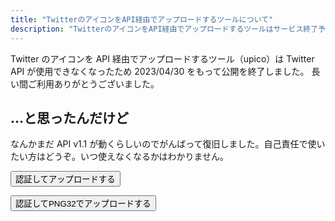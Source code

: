 ```yaml
---
title: "TwitterのアイコンをAPI経由でアップロードするツールについて"
description: "TwitterのアイコンをAPI経由でアップロードするツールはサービス終了予定でしたが、API v1.1が動く間はとりあえず継続します。"
---
```


Twitter のアイコンを API 経由でアップロードするツール（upico）は Twitter API が使用できなくなったため 2023/04/30 をもって公開を終了しました。
長い間ご利用ありがとうございました。

## …と思ったんだけど

なんかまだ API v1.1 が動くらしいのでがんばって復旧しました。自己責任で使いたい方はどうぞ。いつ使えなくなるかはわかりません。

<Button href="/upico_up/auth?session=true">認証してアップロードする</Button>

<Button href="/upico_up/auth?session=true&png32=true">認証してPNG32でアップロードする</Button>

